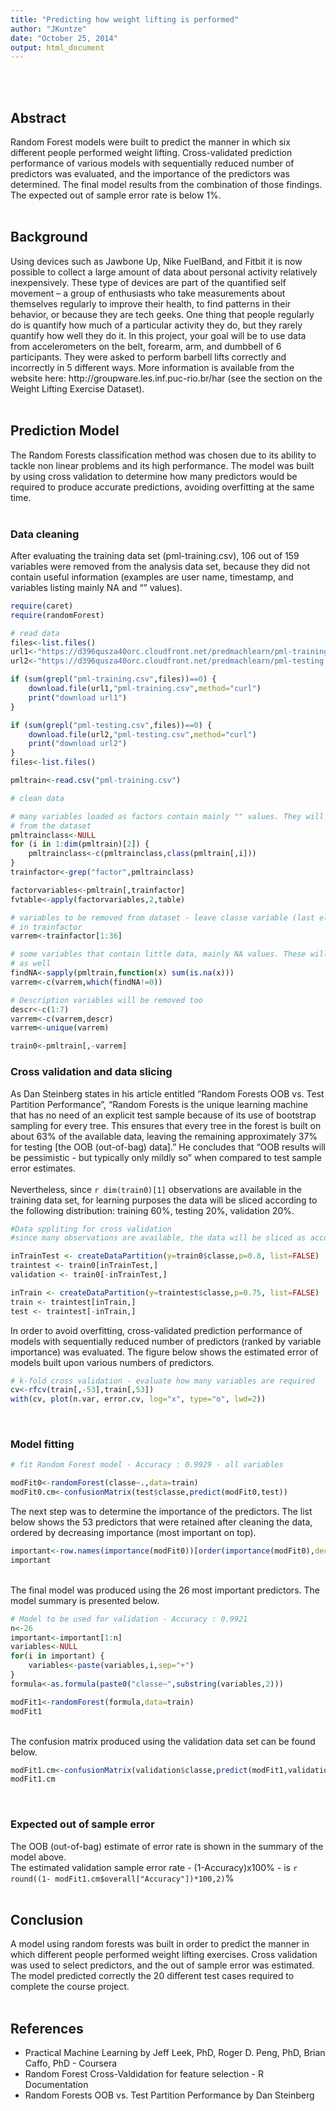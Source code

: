 ```yaml
---
title: "Predicting how weight lifting is performed"
author: "JKuntze"
date: "October 25, 2014"
output: html_document
---
```

<br>
<br>

## Abstract
Random Forest models were built to predict the manner in which six different people performed weight lifting. Cross-validated prediction performance of various models with sequentially reduced number of predictors was evaluated, and the importance of the predictors was determined. The final model results from the combination of those findings. The expected out of sample error rate is below 1%.
<br>
<br>

## Background
Using devices such as Jawbone Up, Nike FuelBand, and Fitbit it is now possible to collect a large amount of data about personal activity relatively inexpensively. These type of devices are part of the quantified self movement – a group of enthusiasts who take measurements about themselves regularly to improve their health, to find patterns in their behavior, or because they are tech geeks. One thing that people regularly do is quantify how much of a particular activity they do, but they rarely quantify how well they do it. In this project, your goal will be to use data from accelerometers on the belt, forearm, arm, and dumbbell of 6 participants. They were asked to perform barbell lifts correctly and incorrectly in 5 different ways. More information is available from the website here: http://groupware.les.inf.puc-rio.br/har (see the section on the Weight Lifting Exercise Dataset). 
<br>
<br>

## Prediction Model
The Random Forests classification method was chosen due to its ability to tackle non linear problems and its high performance.
The model was built by using cross validation to determine how many predictors would be required to produce accurate predictions, avoiding overfitting at the same time.  
<br>

### Data cleaning
After evaluating the training data set (pml-training.csv), 106 out of 159 variables were removed from the analysis data set, because they did not contain useful information (examples are user name, timestamp, and variables listing mainly NA and "" values).

```r
require(caret)
require(randomForest)

# read data
files<-list.files()
url1<-"https://d396qusza40orc.cloudfront.net/predmachlearn/pml-training.csv"
url2<-"https://d396qusza40orc.cloudfront.net/predmachlearn/pml-testing.csv"

if (sum(grepl("pml-training.csv",files))==0) {
    download.file(url1,"pml-training.csv",method="curl")  
    print("download url1")
}

if (sum(grepl("pml-testing.csv",files))==0) {
    download.file(url2,"pml-testing.csv",method="curl") 
    print("download url2")
}
files<-list.files()

pmltrain<-read.csv("pml-training.csv")

# clean data

# many variables loaded as factors contain mainly "" values. They will be removed
# from the dataset
pmltrainclass<-NULL
for (i in 1:dim(pmltrain)[2]) {
    pmltrainclass<-c(pmltrainclass,class(pmltrain[,i]))
}
trainfactor<-grep("factor",pmltrainclass)

factorvariables<-pmltrain[,trainfactor]
fvtable<-apply(factorvariables,2,table)

# variables to be removed from dataset - leave classe variable (last element)
# in trainfactor
varrem<-trainfactor[1:36]

# some variables that contain little data, mainly NA values. These will be removed
# as well
findNA<-sapply(pmltrain,function(x) sum(is.na(x)))
varrem<-c(varrem,which(findNA!=0))

# Description variables will be removed too
descr<-c(1:7)
varrem<-c(varrem,descr)
varrem<-unique(varrem)

train0<-pmltrain[,-varrem]
```

### Cross validation and data slicing
As Dan Steinberg states in his article entitled "Random Forests OOB vs. Test Partition Performance", "Random Forests is the unique learning machine that has no need of an explicit test sample because of its use of bootstrap sampling for every tree. This ensures that every tree in the forest is built on about 63% of the available data, leaving the remaining approximately 37% for testing [the OOB (out-of-bag) data]." He concludes that "OOB results will be pessimistic - but typically only mildly so" when compared to test sample error estimates.
<br>
<br>
Nevertheless, since `r dim(train0)[1]` observations are available in the training data set, for learning purposes the data will be sliced according to the following distribution: training 60%, testing 20%, validation 20%.
 
```r
#Data sppliting for cross validation
#since many observations are available, the data will be sliced as according to the following distribution: training 60%,testing 20%,validation 20%

inTrainTest <- createDataPartition(y=train0$classe,p=0.8, list=FALSE)
traintest <- train0[inTrainTest,]
validation <- train0[-inTrainTest,]

inTrain <- createDataPartition(y=traintest$classe,p=0.75, list=FALSE)
train <- traintest[inTrain,]
test <- traintest[-inTrain,]
```
In order to avoid overfitting, cross-validated prediction performance of models with sequentially reduced number of predictors (ranked by variable importance) was evaluated. The figure below shows the estimated error of models built upon various numbers of predictors. 

```r
# k-fold cross validation - evaluate how many variables are required 
cv<-rfcv(train[,-53],train[,53])
with(cv, plot(n.var, error.cv, log="x", type="o", lwd=2))
```
<br>

### Model fitting
```r
# fit Random Forest model - Accuracy : 0.9929 - all variables

modFit0<-randomForest(classe~.,data=train)
modFit0.cm<-confusionMatrix(test$classe,predict(modFit0,test))
```
The next step was to determine the importance of the predictors. The list below shows the 53 predictors that were retained after cleaning the data, ordered by decreasing importance (most important on top).
<br> 
```r
important<-row.names(importance(modFit0))[order(importance(modFit0),decreasing =T)]
important
```
<br> 
The final model was produced using the 26 most important predictors. The model summary is presented below.
<br> 
```r
# Model to be used for validation - Accuracy : 0.9921 
n<-26
important<-important[1:n]
variables<-NULL
for(i in important) {
    variables<-paste(variables,i,sep="+")
}
formula<-as.formula(paste0("classe~",substring(variables,2)))

modFit1<-randomForest(formula,data=train)
modFit1
```
<br>
The confusion matrix produced using the validation data set can be found below.
<br>
```r
modFit1.cm<-confusionMatrix(validation$classe,predict(modFit1,validation))
modFit1.cm
```
<br> 

### Expected out of sample error
The OOB (out-of-bag) estimate of error rate is shown in the summary of the model above.
<br>
The estimated validation sample error rate - (1-Accuracy)x100% - is `r round((1- modFit1.cm$overall["Accuracy"])*100,2)`% 
<br> 
<br>

## Conclusion
A model using random forests was built in order to predict the manner in which different people performed weight lifting exercises. Cross validation was used to select predictors, and the out of sample error was estimated. 
<br>
The model predicted correctly the 20 different test cases required to complete the course project.
<br> 
<br>

## References
* Practical Machine Learning by Jeff Leek, PhD, Roger D. Peng, PhD, Brian Caffo, PhD - Coursera
* Random Forest Cross-Valdidation for feature selection - R Documentation
* Random Forests OOB vs. Test Partition Performance by Dan Steinberg